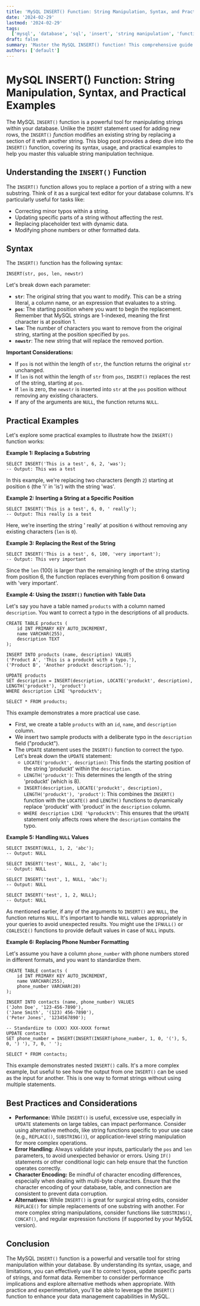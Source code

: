 ```yaml
---
title: 'MySQL INSERT() Function: String Manipulation, Syntax, and Practical Examples'
date: '2024-02-29'
lastmod: '2024-02-29'
tags:
  ['mysql', 'database', 'sql', 'insert', 'string manipulation', 'function', 'tutorial', 'examples']
draft: false
summary: 'Master the MySQL INSERT() function! This comprehensive guide covers syntax, practical applications, and real-world examples to enhance your string manipulation skills in MySQL.'
authors: ['default']
---
```


# MySQL INSERT() Function: String Manipulation, Syntax, and Practical Examples

The MySQL `INSERT()` function is a powerful tool for manipulating strings within your database. Unlike the `INSERT` statement used for adding new rows, the `INSERT()` _function_ modifies an existing string by replacing a section of it with another string. This blog post provides a deep dive into the `INSERT()` function, covering its syntax, usage, and practical examples to help you master this valuable string manipulation technique.

## Understanding the `INSERT()` Function

The `INSERT()` function allows you to replace a portion of a string with a new substring. Think of it as a surgical text editor for your database columns. It's particularly useful for tasks like:

- Correcting minor typos within a string.
- Updating specific parts of a string without affecting the rest.
- Replacing placeholder text with dynamic data.
- Modifying phone numbers or other formatted data.

## Syntax

The `INSERT()` function has the following syntax:

```plaintext
INSERT(str, pos, len, newstr)
```

Let's break down each parameter:

- **`str`**: The original string that you want to modify. This can be a string literal, a column name, or an expression that evaluates to a string.
- **`pos`**: The starting position where you want to begin the replacement. Remember that MySQL strings are 1-indexed, meaning the first character is at position 1.
- **`len`**: The number of characters you want to remove from the original string, starting at the position specified by `pos`.
- **`newstr`**: The new string that will replace the removed portion.

**Important Considerations:**

- If `pos` is not within the length of `str`, the function returns the original `str` unchanged.
- If `len` is not within the length of `str` from `pos`, `INSERT()` replaces the rest of the string, starting at `pos`.
- If `len` is zero, the `newstr` is inserted into `str` at the `pos` position without removing any existing characters.
- If any of the arguments are `NULL`, the function returns `NULL`.

## Practical Examples

Let's explore some practical examples to illustrate how the `INSERT()` function works:

**Example 1: Replacing a Substring**

```plaintext
SELECT INSERT('This is a test', 6, 2, 'was');
-- Output: This was a test
```

In this example, we're replacing two characters (length `2`) starting at position `6` (the 'i' in 'is') with the string 'was'.

**Example 2: Inserting a String at a Specific Position**

```plaintext
SELECT INSERT('This is a test', 6, 0, ' really');
-- Output: This really is a test
```

Here, we're inserting the string ' really' at position `6` without removing any existing characters (`len` is `0`).

**Example 3: Replacing the Rest of the String**

```plaintext
SELECT INSERT('This is a test', 6, 100, 'very important');
-- Output: This very important
```

Since the `len` (100) is larger than the remaining length of the string starting from position 6, the function replaces everything from position 6 onward with 'very important'.

**Example 4: Using the `INSERT()` function with Table Data**

Let's say you have a table named `products` with a column named `description`. You want to correct a typo in the descriptions of all products.

```plaintext
CREATE TABLE products (
    id INT PRIMARY KEY AUTO_INCREMENT,
    name VARCHAR(255),
    description TEXT
);

INSERT INTO products (name, description) VALUES
('Product A', 'This is a produckt with a typo.'),
('Product B', 'Another produckt description.');

UPDATE products
SET description = INSERT(description, LOCATE('produckt', description), LENGTH('produckt'), 'product')
WHERE description LIKE '%produckt%';

SELECT * FROM products;
```

This example demonstrates a more practical use case.

- First, we create a table `products` with an `id`, `name`, and `description` column.
- We insert two sample products with a deliberate typo in the `description` field ("produckt").
- The `UPDATE` statement uses the `INSERT()` function to correct the typo. Let's break down the `UPDATE` statement:
  - `LOCATE('produckt', description)`: This finds the starting position of the string 'produckt' within the `description`.
  - `LENGTH('produckt')`: This determines the length of the string 'produckt' (which is 8).
  - `INSERT(description, LOCATE('produckt', description), LENGTH('produckt'), 'product')`: This combines the `INSERT()` function with the `LOCATE()` and `LENGTH()` functions to dynamically replace 'produckt' with 'product' in the `description` column.
  - `WHERE description LIKE '%produckt%'`: This ensures that the `UPDATE` statement only affects rows where the `description` contains the typo.

**Example 5: Handling `NULL` Values**

```plaintext
SELECT INSERT(NULL, 1, 2, 'abc');
-- Output: NULL

SELECT INSERT('test', NULL, 2, 'abc');
-- Output: NULL

SELECT INSERT('test', 1, NULL, 'abc');
-- Output: NULL

SELECT INSERT('test', 1, 2, NULL);
-- Output: NULL
```

As mentioned earlier, if any of the arguments to `INSERT()` are `NULL`, the function returns `NULL`. It's important to handle `NULL` values appropriately in your queries to avoid unexpected results. You might use the `IFNULL()` or `COALESCE()` functions to provide default values in case of `NULL` inputs.

**Example 6: Replacing Phone Number Formatting**

Let's assume you have a column `phone_number` with phone numbers stored in different formats, and you want to standardize them.

```plaintext
CREATE TABLE contacts (
    id INT PRIMARY KEY AUTO_INCREMENT,
    name VARCHAR(255),
    phone_number VARCHAR(20)
);

INSERT INTO contacts (name, phone_number) VALUES
('John Doe', '123-456-7890'),
('Jane Smith', '(123) 456-7890'),
('Peter Jones', '1234567890');

-- Standardize to (XXX) XXX-XXXX format
UPDATE contacts
SET phone_number = INSERT(INSERT(INSERT(phone_number, 1, 0, '('), 5, 0, ') '), 7, 0, ' ');

SELECT * FROM contacts;
```

This example demonstrates nested `INSERT()` calls. It's a more complex example, but useful to see how the output from one `INSERT()` can be used as the input for another. This is one way to format strings without using multiple statements.

## Best Practices and Considerations

- **Performance:** While `INSERT()` is useful, excessive use, especially in `UPDATE` statements on large tables, can impact performance. Consider using alternative methods, like string functions specific to your use case (e.g., `REPLACE()`, `SUBSTRING()`), or application-level string manipulation for more complex operations.
- **Error Handling:** Always validate your inputs, particularly the `pos` and `len` parameters, to avoid unexpected behavior or errors. Using `IF()` statements or other conditional logic can help ensure that the function operates correctly.
- **Character Encoding:** Be mindful of character encoding differences, especially when dealing with multi-byte characters. Ensure that the character encoding of your database, table, and connection are consistent to prevent data corruption.
- **Alternatives:** While `INSERT()` is great for surgical string edits, consider `REPLACE()` for simple replacements of one substring with another. For more complex string manipulations, consider functions like `SUBSTRING()`, `CONCAT()`, and regular expression functions (if supported by your MySQL version).

## Conclusion

The MySQL `INSERT()` function is a powerful and versatile tool for string manipulation within your database. By understanding its syntax, usage, and limitations, you can effectively use it to correct typos, update specific parts of strings, and format data. Remember to consider performance implications and explore alternative methods when appropriate. With practice and experimentation, you'll be able to leverage the `INSERT()` function to enhance your data management capabilities in MySQL.
